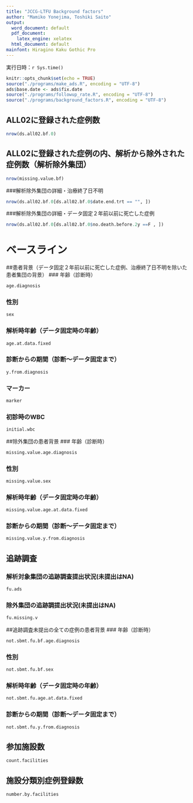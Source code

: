 ```yaml
---
title: "JCCG-LTFU Background factors"
author: "Mamiko Yonejima, Toshiki Saito"
output:
  word_document: default
  pdf_document:
    latex_engine: xelatex
  html_document: default
mainfont: Hiragino Kaku Gothic Pro
---
```

実行日時：`r Sys.time()`

```r
knitr::opts_chunk$set(echo = TRUE)
source("./programs/make_ads.R", encoding = "UTF-8")
ads$base.date <- ads$fix.date
source("./programs/followup_rate.R", encoding = "UTF-8")
source("./programs/background_factors.R", encoding = "UTF-8")
```

## ALL02に登録された症例数
```r
nrow(ds.all02.bf.0)
```
## ALL02に登録された症例の内、解析から除外された症例数（解析除外集団）
```r
nrow(missing.value.bf)
```
###解析除外集団の詳細・治療終了日不明
```r
nrow(ds.all02.bf.0[ds.all02.bf.0$date.end.trt == "", ])
```
###解析除外集団の詳細・データ固定２年前以前に死亡した症例
```r
nrow(ds.all02.bf.0[ds.all02.bf.0$no.death.before.2y ==F , ])
```

# ベースライン
##患者背景（データ固定２年前以前に死亡した症例、治療終了日不明を除いた患者集団の背景）
### 年齢（診断時）
```r
age.diagnosis
```
### 性別
```r
sex 
```
### 解析時年齢（データ固定時の年齢）
```r
age.at.data.fixed
```
### 診断からの期間（診断～データ固定まで）
```r
y.from.diagnosis
```
### マーカー
```r
marker
```
### 初診時のWBC
```r
initial.wbc
```
##除外集団の患者背景
### 年齢（診断時）
```r
missing.value.age.diagnosis
```
### 性別
```r
missing.value.sex
```
### 解析時年齢（データ固定時の年齢）
```r
missing.value.age.at.data.fixed
```
### 診断からの期間（診断～データ固定まで）
```r
missing.value.y.from.diagnosis
```
## 追跡調査
### 解析対象集団の追跡調査提出状況(未提出はNA)
```r
fu.ads
```
### 除外集団の追跡調提出状況(未提出はNA)
```r
fu.missing.v
```
##追跡調査未提出の全ての症例の患者背景
### 年齢（診断時）
```r
not.sbmt.fu.bf.age.diagnosis
```
### 性別
```r
not.sbmt.fu.bf.sex
```
### 解析時年齢（データ固定時の年齢）
```r
not.sbmt.fu.age.at.data.fixed
```
### 診断からの期間（診断～データ固定まで）
```r
not.sbmt.fu.y.from.diagnosis
```


## 参加施設数
```r
count.facilities
```


## 施設分類別症例登録数
```r
number.by.facilities
```
